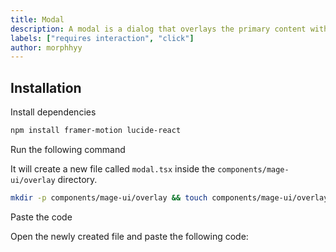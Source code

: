```yaml
---
title: Modal
description: A modal is a dialog that overlays the primary content with a window, drawing the user's attention exclusively to specific information.
labels: ["requires interaction", "click"]
author: morphhyy
---
```


<PreviewContainer>
  <Modal />
</PreviewContainer>

## Installation

<Steps>
<Step>Install dependencies</Step>

```bash
npm install framer-motion lucide-react
```

<Step>Run the following command</Step>

It will create a new file called `modal.tsx` inside the `components/mage-ui/overlay` directory.

```bash
mkdir -p components/mage-ui/overlay && touch components/mage-ui/overlay/modal.tsx
```

<Step>Paste the code</Step>

Open the newly created file and paste the following code:

```jsx file=<rootDir>/mage-ui/overlay/modal.tsx

```

</Steps>
